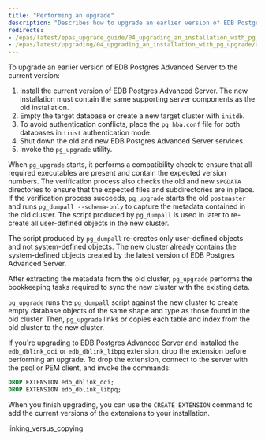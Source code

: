 ```yaml
---
title: "Performing an upgrade"
description: "Describes how to upgrade an earlier version of EDB Postgres Advanced Server to the current version."
redirects:
- /epas/latest/epas_upgrade_guide/04_upgrading_an_installation_with_pg_upgrade/01_performing_an_upgrade/
- /epas/latest/upgrading/04_upgrading_an_installation_with_pg_upgrade/01_performing_an_upgrade
---
```


To upgrade an earlier version of EDB Postgres Advanced Server to the current version:

1.   Install the current version of EDB Postgres Advanced Server. The new installation must contain the same supporting server components as the old installation.
1.   Empty the target database or create a new target cluster with `initdb`.
1.   To avoid authentication conflicts, place the `pg_hba.conf` file for both databases in `trust` authentication mode.
1.   Shut down the old and new EDB Postgres Advanced Server services.
1.   Invoke the `pg_upgrade` utility.

When `pg_upgrade` starts, it performs a compatibility check to ensure that all required executables are present and contain the expected version numbers. The verification process also checks the old and new `$PGDATA` directories to ensure that the expected files and subdirectories are in place. If the verification process succeeds, `pg_upgrade` starts the old `postmaster` and runs `pg_dumpall --schema-only` to capture the metadata contained in the old cluster. The script produced by `pg_dumpall` is used in later to re-create all user-defined objects in the new cluster.

The script produced by `pg_dumpall` re-creates only user-defined objects and not system-defined objects. The new cluster already contains the system-defined objects created by the latest version of EDB Postgres Advanced Server.

After extracting the metadata from the old cluster, `pg_upgrade` performs the bookkeeping tasks required to sync the new cluster with the existing data.

`pg_upgrade` runs the `pg_dumpall` script against the new cluster to create empty database objects of the same shape and type as those found in the old cluster. Then, `pg_upgrade` links or copies each table and index from the old cluster to the new cluster.

If you're upgrading to EDB Postgres Advanced Server and installed the `edb_dblink_oci` or `edb_dblink_libpq` extension, drop the extension before performing an upgrade. To drop the extension, connect to the server with the psql or PEM client, and invoke the commands:

```sql
DROP EXTENSION edb_dblink_oci;
DROP EXTENSION edb_dblink_libpq;
```

When you finish upgrading, you can use the `CREATE EXTENSION` command to add the current versions of the extensions to your installation.

<div class="toctree" maxdepth="3">

linking_versus_copying

</div>
